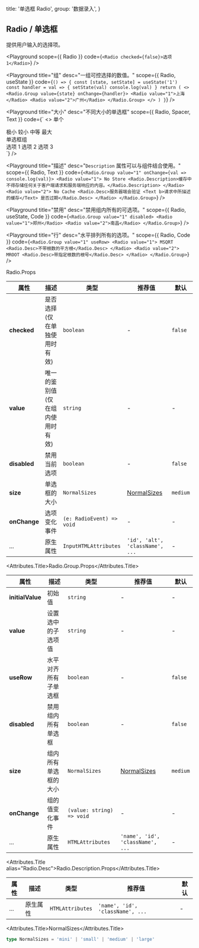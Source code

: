 
  title: '单选框 Radio',
  group: '数据录入',
}

## Radio / 单选框

提供用户输入的选择项。

<Playground
  scope={{ Radio }}
  code={`
<Radio checked={false}>选项 1</Radio>
`} />

<Playground
  title="组"
  desc="一组可控选择的数值。"
  scope={{ Radio, useState }}
  code={`
() => {
  const [state, setState] = useState('1')
  const handler = val => {
    setState(val)
    console.log(val)
  }
  return (
    <>
      <Radio.Group value={state} onChange={handler}>
        <Radio value="1">上海</Radio>
        <Radio value="2">广州</Radio>
      </Radio.Group>
    </>
  )
}
`} />


<Playground
  title="大小"
  desc="不同大小的单选框"
  scope={{ Radio, Spacer, Text }}
  code={`
<>
  <Text span size="12px" type="secondary">单个</Text>
  <div style={{ paddingLeft: '.25rem', marginTop: '.25rem' }}>
    <Radio checked={false} size="mini">极小</Radio>
    <Radio checked={false} size="small">较小</Radio>
    <Radio checked={false} size="medium">中等</Radio>
    <Radio checked={false} size="large">最大</Radio>
  </div>
  <Spacer y={.5} />
  <Text span size="12px" type="secondary">单选框组</Text>
  <div style={{ paddingLeft: '.25rem', marginTop: '.25rem' }}>
    <Radio.Group size="mini">
      <Radio value="1">选项 1</Radio>
      <Radio value="2">选项 2</Radio>
      <Radio value="3">选项 3</Radio>
    </Radio.Group>
  </div>
</>
`} />

<Playground
  title="描述"
  desc="`Description` 属性可以与组件结合使用。"
  scope={{ Radio, Text }}
  code={`
<Radio.Group value="1" onChange={val => console.log(val)}>
  <Radio value="1">
    No Store
    <Radio.Description>缓存中不得存储任何关于客户端请求和服务端响应的内容。</Radio.Description>
  </Radio>
  <Radio value="2">
    No Cache
    <Radio.Desc>服务器端会验证 <Text b>请求中所描述的缓存</Text> 是否过期</Radio.Desc>
  </Radio>
</Radio.Group>
`} />


<Playground
  title="禁用"
  desc="禁用组内所有的可选项。"
  scope={{ Radio, useState, Code }}
  code={`
<Radio.Group value="1" disabled>
  <Radio value="1">郑州</Radio>
  <Radio value="2">南昌</Radio>
</Radio.Group>
`} />

<Playground
  title="行"
  desc="水平排列所有的选项。"
  scope={{ Radio, Code }}
  code={`
<Radio.Group value="1" useRow>
  <Radio value="1">
    MSQRT
    <Radio.Desc>不带根数的平方根</Radio.Desc>
  </Radio>
  <Radio value="2">
    MROOT
    <Radio.Desc>带指定根数的根号</Radio.Desc>
  </Radio>
</Radio.Group>
`} />


<Attributes edit="/pages/zh-cn/components/radio.mdx">
<Attributes.Title>Radio.Props</Attributes.Title>

| 属性 | 描述 | 类型 | 推荐值 | 默认
| ---------- | ---------- | ---- |  -------------- | ------ |
| **checked** | 是否选择 (仅在单独使用时有效) | `boolean` | - | `false` |
| **value** | 唯一的鉴别值 (仅在组内使用时有效) | `string` | - | - |
| **disabled** | 禁用当前选项 | `boolean` | - | `false` |
| **size** | 单选框的大小 | `NormalSizes` | [NormalSizes](#normalsizes) | `medium` |
| **onChange** | 选项变化事件 | `(e: RadioEvent) => void` | - | - |
| ... | 原生属性 | `InputHTMLAttributes` | `'id', 'alt', 'className', ...` | - |

<Attributes.Title>Radio.Group.Props</Attributes.Title>

| 属性 | 描述 | 类型 | 推荐值 | 默认
| ---------- | ---------- | ---- |  -------------- | ------ |
| **initialValue** | 初始值 | `string` | - | - |
| **value** | 设置选中的子选项值 | `string` | - | - |
| **useRow** | 水平对齐所有子单选框 | `boolean` | - | `false` |
| **disabled** | 禁用组内所有单选框 | `boolean` | - | `false` |
| **size** | 组内所有单选框的大小 | `NormalSizes` | [NormalSizes](#normalsizes) | `medium` |
| **onChange** | 组的值变化事件 | `(value: string) => void` | - | - |
| ... | 原生属性 | `HTMLAttributes` | `'name', 'id', 'className', ...` | - |

<Attributes.Title alias="Radio.Desc">Radio.Description.Props</Attributes.Title>

| 属性 | 描述 | 类型 | 推荐值 | 默认
| ---------- | ---------- | ---- |  -------------- | ------ |
| ... | 原生属性 | `HTMLAttributes` | `'name', 'id', 'className', ...` | - |

<Attributes.Title>NormalSizes</Attributes.Title>

```ts
type NormalSizes = 'mini' | 'small' | 'medium' | 'large'
```

</Attributes>

